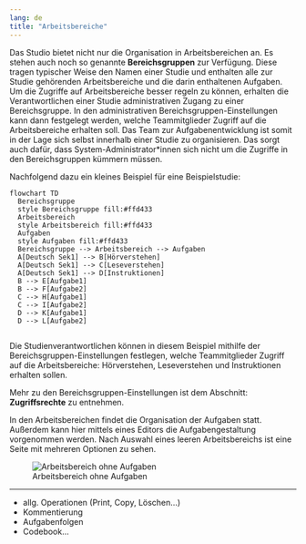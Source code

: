 ```yaml
---
lang: de
title: "Arbeitsbereiche"
---
```


Das Studio bietet nicht nur die Organisation in Arbeitsbereichen an. Es stehen auch noch so genannte **Bereichsgruppen** zur Verfügung. Diese tragen typischer Weise den Namen einer Studie und enthalten alle zur Studie gehörenden Arbeitsbereiche und die darin enthaltenen Aufgaben. Um die Zugriffe auf Arbeitsbereiche besser regeln zu können, erhalten die Verantwortlichen einer Studie administrativen Zugang zu einer Bereichsgruppe. In den administrativen Bereichsgruppen-Einstellungen kann dann festgelegt werden, welche Teammitglieder Zugriff auf die Arbeitsbereiche erhalten soll. Das Team zur Aufgabenentwicklung ist somit in der Lage sich selbst innerhalb einer Studie zu organisieren. Das sorgt auch dafür, dass System-Administrator\*innen sich nicht um die Zugriffe in den Bereichsgruppen kümmern müssen.

Nachfolgend dazu ein kleines Beispiel für eine Beispielstudie:

```mermaid
flowchart TD
  Bereichsgruppe
  style Bereichsgruppe fill:#ffd433
  Arbeitsbereich
  style Arbeitsbereich fill:#ffd433
  Aufgaben
  style Aufgaben fill:#ffd433
  Bereichsgruppe --> Arbeitsbereich --> Aufgaben
  A[Deutsch Sek1] --> B[Hörverstehen]
  A[Deutsch Sek1] --> C[Leseverstehen]
  A[Deutsch Sek1] --> D[Instruktionen]
  B --> E[Aufgabe1]
  B --> F[Aufgabe2]
  C --> H[Aufgabe1]
  C --> I[Aufgabe2]
  D --> K[Aufgabe1]
  D --> L[Aufgabe2]
  
```
Die Studienverantwortlichen können in diesem Beispiel mithilfe der Bereichsgruppen-Einstellungen festlegen, welche Teammitglieder Zugriff auf die Arbeitsbereiche: Hörverstehen, Leseverstehen und Instruktionen erhalten sollen.

::: {.callout-note}
Mehr zu den Bereichsgruppen-Einstellungen ist dem Abschnitt: **Zugriffsrechte** zu entnehmen.
:::

In den Arbeitsbereichen findet die Organisation der Aufgaben statt. Außerdem kann hier mittels eines Editors die Aufgabengestaltung vorgenommen werden. Nach Auswahl eines leeren Arbeitsbereichs ist eine Seite mit mehreren Optionen zu sehen. 

![Arbeitsbereich ohne Aufgaben](Leerer_Arbeitsbereich.png)





---



* allg. Operationen (Print, Copy, Löschen...)
* Kommentierung
* Aufgabenfolgen
* Codebook...
